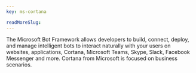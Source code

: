 ```yaml
---
key: ms-cortana

readMoreSlug: 
---
```


The Microsoft Bot Framework allows developers to build, connect, deploy, and manage intelligent bots to interact naturally with your users on websites, applications, Cortana, Microsoft Teams, Skype, Slack, Facebook Messenger and more. Cortana from Microsoft is focused on business scenarios.
